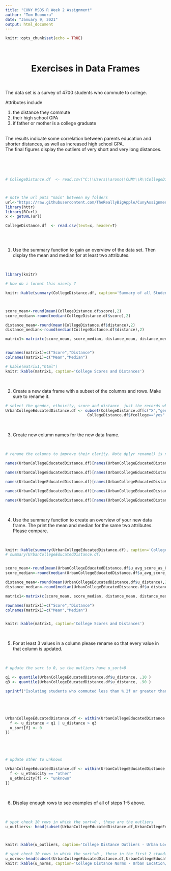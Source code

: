 ```yaml
---
title: "CUNY MSDS R Week 2 Assignment"
author: "Tom Buonora"
date: "January 9, 2021"
output: html_document
---
```


```r
knitr::opts_chunk$set(echo = TRUE)
```



<br>
<h1><center>Exercises in Data Frames</center></h1>
<br>

The data set is a survey of 4700 students who commute to college. 

Attributes include 
<ol>
  <li> the distance they commute
  <li> their high school GPA
  <li> if father or mother is a college graduate
</ol>

<br>
The results indicate some correlation between parents education and shorter distances, as well as increased high school GPA.
<br>
The final figures display the outliers of very short and very long distances.



<br><br><br>


```r
# CollegeDistance.df  <- read.csv("C:\\Users\\arono\\CUNY\\R\\CollegeDistance.csv")



# note the url puts "main" between my folders
url<-"https://raw.githubusercontent.com/TheReallyBigApple/CunyAssignments/main/R/CollegeDistance.csv"
library(httr)
library(RCurl)
x <- getURL(url)

CollegeDistance.df  <- read.csv(text=x, header=T)



```

<br>


1) Use the summary function to gain an overview of the data set. Then display the mean and median for at least two attributes.


<br>

```r
library(knitr)

# how do i format this nicely ?

knitr::kable(summary(CollegeDistance.df, caption='Summary of all Students'))          # score mean = 50.89



score_mean<-round(mean(CollegeDistance.df$score),2) 
score_median<-round(median(CollegeDistance.df$score),2)

distance_mean<-round(mean(CollegeDistance.df$distance),2)
distance_median<-round(median(CollegeDistance.df$distance),2)

matrix1<-matrix(c(score_mean, score_median, distance_mean, distance_median), ncol=2, byrow=TRUE)


rownames(matrix1)=c("Score","Distance")
colnames(matrix1)=c("Mean","Median")

# kable(matrix1,"html")
knitr::kable(matrix1, caption='College Scores and Distances')

```

<br>

2) Create a new data frame with a subset of the columns and rows. Make sure to rename it.
</pre>
<br>


```r
# select the gender, ethnicity, score and distance  just the records where the school is in an urban area and both parents went to college
UrbanCollegeEducatedDistance.df <- subset(CollegeDistance.df[c("X","gender", "ethnicity", "score","distance","urban")], CollegeDistance.df$urban == "yes" & 
                                    CollegeDistance.df$fcollege=="yes" & CollegeDistance.df$mcollege=="yes")

```
<br>

3) Create new column names for the new data frame.

<br>
```r


# rename the columns to improve their clarity. Note dplyr rename() is neater but, base R is used here

names(UrbanCollegeEducatedDistance.df)[names(UrbanCollegeEducatedDistance.df) == "X"] <- "u_sort"

names(UrbanCollegeEducatedDistance.df)[names(UrbanCollegeEducatedDistance.df) == "score"] <- "u_avg_score_as_HS_Senior"

names(UrbanCollegeEducatedDistance.df)[names(UrbanCollegeEducatedDistance.df) == "gender"] <- "u_gender"

names(UrbanCollegeEducatedDistance.df)[names(UrbanCollegeEducatedDistance.df) == "ethnicity"] <- "u_ethnicity"

names(UrbanCollegeEducatedDistance.df)[names(UrbanCollegeEducatedDistance.df) == "distance"] <- "u_distance"


```
<br> 

4) Use the summary function to create an overview of your new data frame. The print the mean and median for the same two attributes. Please compare.

<br>
```r

knitr::kable(summary(UrbanCollegeEducatedDistance.df), caption='College Scores and Distances Subset')
# summary(UrbanCollegeEducatedDistance.df)


score_mean<-round(mean(UrbanCollegeEducatedDistance.df$u_avg_score_as_HS_Senior),2) 
score_median<-round(median(UrbanCollegeEducatedDistance.df$u_avg_score_as_HS_Senior),2)

distance_mean<-round(mean(UrbanCollegeEducatedDistance.df$u_distance),2)
distance_median<-round(median(UrbanCollegeEducatedDistance.df$u_distance),2)

matrix1<-matrix(c(score_mean, score_median, distance_mean, distance_median), ncol=2, byrow=TRUE)

rownames(matrix1)=c("Score","Distance")
colnames(matrix1)=c("Mean","Median")


knitr::kable(matrix1, caption='College Scores and Distances')

```
<br>

5) For at least 3 values in a column please rename so that every value in that column is updated.

<br>
```r


# update the sort to 0, so the outliers have u_sort=0

q1 <- quantile(UrbanCollegeEducatedDistance.df$u_distance, .10 )
q3 <- quantile(UrbanCollegeEducatedDistance.df$u_distance, .90 )

sprintf("Isolating students who commuted less than %.2f or greater than %.2f", q1, q3)





UrbanCollegeEducatedDistance.df <- within(UrbanCollegeEducatedDistance.df, {
  f <- u_distance < q1 | u_distance > q3
  u_sort[f] <- 0
}) 





# update other to unknown

UrbanCollegeEducatedDistance.df <- within(UrbanCollegeEducatedDistance.df, {
  f <- u_ethnicity == "other"
  u_ethnicity[f] <- "unknown"
}) 
```
<br>

6) Display enough rows to see examples of all of steps 1-5 above.

<br>
```r
# spot check 10 rows in which the sort=0 , these are the outliers
u_outliers<- head(subset(UrbanCollegeEducatedDistance.df,UrbanCollegeEducatedDistance.df$u_sort==0),10)



knitr::kable(u_outliers, caption='College Distance Outliers - Urban Location/Educated Family.')

# spot check 10 rows in which the sort!=0 , these in the first 2 standard deviations ( more or less )
u_norms<-head(subset(UrbanCollegeEducatedDistance.df,UrbanCollegeEducatedDistance.df$u_sort!=0),10)
knitr::kable(u_norms, caption='College Distance Norms - Urban Location/Educated Family.')
```

